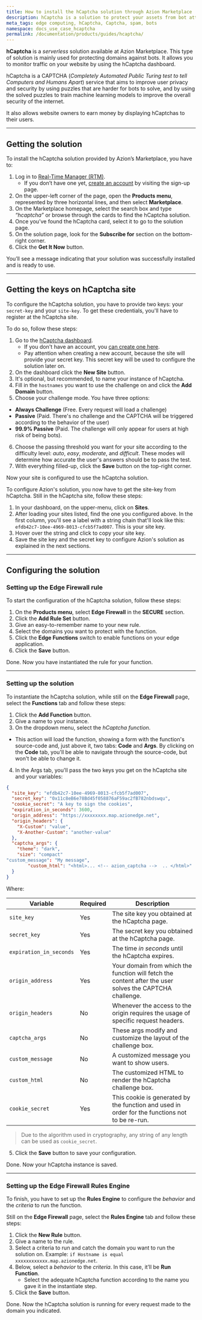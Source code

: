 ```yaml
---
title: How to install the hCaptcha solution through Azion Marketplace
description: hCaptcha is a solution to protect your assets from bot attacks, SPAM, and others.
meta_tags: edge computing, hCaptcha, Captcha, spam, bots
namespace: docs_use_case_hcaptcha
permalink: /documentation/products/guides/hcaptcha/
---
```


**hCaptcha** is a *serverless* solution available at Azion Marketplace. This type of solution is mainly used for protecting domains against bots. It allows you to monitor traffic on your website by using the hCaptcha dashboard.

hCaptcha is a CAPTCHA (*Completely Automated Public Turing test to tell Computers and Humans Apart*) service that aims to improve user privacy and security by using puzzles that are harder for bots to solve, and by using the solved puzzles to train machine learning models to improve the overall security of the internet.

It also allows website owners to earn money by displaying hCaptchas to their users.

---

## Getting the solution

To install the hCaptcha solution provided by Azion’s Marketplace, you have to:

1. Log in to [Real-Time Manager (RTM)](https://manager.azion.com/).
    - If you don’t have one yet, [create an account](https://manager.azion.com/signup/) by visiting the sign-up page.
2. On the upper-left corner of the page, open the **Products menu**, represented by three horizontal lines, and then select **Marketplace**.
3. On the Marketplace homepage, select the search box and type *“hcaptcha”* or browse through the cards to find the hCaptcha solution.
4. Once you’ve found the hCaptcha card, select it to go to the solution page.
5. On the solution page, look for the **Subscribe for** section on the bottom-right corner.
6. Click the **Get It Now** button.

You’ll see a message indicating that your solution was successfully installed and is ready to use.

---

## Getting the keys on hCaptcha site

To configure the hCaptcha solution, you have to provide two keys: your `secret-key` and your `site-key`. To get these credentials, you'll have to register at the hCaptcha site.

To do so, follow these steps:

1. Go to the [hCaptcha dashboard](https://dashboard.hcaptcha.com/overview).
    - If you don't have an account, you [can create one here](https://www.hcaptcha.com/signup-interstitial).
    - Pay attention when creating a new account, because the site will provide your secret key. This secret key will be used to configure the solution later on.
2. On the dashboard click the **New Site** button.
3. It's optional, but recommended, to name your instance of hCaptcha.
4. Fill in the `hostnames` you want to use the challenge on and click the **Add Domain** button.
5. Choose your challenge mode. You have three options:
- **Always Challenge** (Free. Every request will load a challenge)
- **Passive** (Paid. There's no challenge and the CAPTCHA will be triggered according to the behavior of the user)
- **99.9% Passive** (Paid. The challenge will only appear for users at high risk of being bots).
6. Choose the passing threshold you want for your site according to the difficulty level: *auto*, *easy*, *moderate*, and *difficult*. These modes will determine how accurate the user's answers should be to pass the test.
7. With everything filled-up, click the **Save** button on the top-right corner.

Now your site is configured to use the hCaptcha solution.

To configure Azion's solution, you now have to get the site-key from hCaptcha. Still in the hCaptcha site, follow these steps:

1. In your dashboard, on the upper-menu, click on **Sites**.
2. After loading your sites listed, find the one you configured above.
In the first column, you'll see a label with a string chain that'll look like this: `efdb42c7-10ee-4969-8013-cfcb5f7ad007`. This is your site key.
3. Hover over the string and click to copy your site key.
4. Save the site key and the secret key to configure Azion's solution as explained in the next sections.

---

## Configuring the solution

### Setting up the Edge Firewall rule

To start the configuration of the hCaptcha solution, follow these steps:

1. On the **Products menu**, select **Edge Firewall** in the **SECURE** section.
2. Click the **Add Rule Set** button.
3. Give an easy-to-remember name to your new rule.
4. Select the domains you want to protect with the function.
5. Click the **Edge Functions** switch to enable functions on your edge application.
6. Click the **Save** button.

Done. Now you have instantiated the rule for your function.

---

### Setting up the solution

To instantiate the hCaptcha solution, while still on the **Edge Firewall** page, select the **Functions** tab and follow these steps:

1. Click the **Add Function** button.
2. Give a name to your instance.
3. On the dropdown menu, select the *hCaptcha function*.
- This action will load the function, showing a form with the function's source-code and, just above it, two tabs: **Code** and **Args**. By clicking on the **Code** tab, you'll be able to navigate through the source-code, but won't be able to change it.
4. In the Args tab, you'll pass the two keys you get on the hCaptcha site and your variables:

```json
{
  "site_key": "efdb42c7-10ee-4969-8013-cfcb5f7ad007",
  "secret_key": "0x11c8eB6e78Bd45f058876aF59ac2fB782nbdswqu",
  "cookie_secret": "A key to sign the cookies",
  "expiration_in_seconds": 3600,
  "origin_address": "https://xxxxxxxx.map.azionedge.net",
  "origin_headers": {
	"X-Custom": "value",
	"X-Another-Custom": "another-value"
  },
  "captcha_args": {
	"theme": "dark",
	"size": "compact"
"custom_message": "My message",
    	"custom_html": "<html>... <!-- azion_captcha -->  .. </html>"
  }
}
```

Where:

| Variable | Required | Description |
| ---- | ----- | ----- |
| `site_key` | Yes | The site key you obtained at the hCaptcha page. |
| `secret_key` | Yes | The secret key you obtained at the hCaptcha page. |
| `expiration_in_seconds` | Yes | The time *in seconds* until the hCaptcha expires. |
| `origin_address` | Yes | Your domain from which the function will fetch the content after the user solves the CAPTCHA challenge. |
| `origin_headers` | No | Whenever the access to the origin requires the usage of specific request headers. |
| `captcha_args` | No | These args modify and customize the layout of the challenge box. |
| `custom_message` | No | A customized message you want to show users. |
| `custom_html` | No | The customized HTML to render the hCaptcha challenge box. |
| `cookie_secret` | Yes | This cookie is generated by the function and used in order for the functions not to be re-run. |

> Due to the algorithm used in cryptography, any string of any length can be used as `cookie_secret`. 

5. Click the **Save** button to save your configuration.

Done. Now your hCaptcha instance is saved.

---

### Setting up the Edge Firewall Rules Engine

To finish, you have to set up the **Rules Engine** to configure the *behavior* and the *criteria* to run the function.

Still on the **Edge Firewall** page, select the **Rules Engine** tab and follow these steps:

1. Click the **New Rule** button.
2. Give a name to the rule.
3. Select a criteria to run and catch the domain you want to run the solution on. Example: `if Hostname is equal xxxxxxxxxxxx.map.azionedge.net`.
4. Below, select a *behavior* to the *criteria*. In this case, it’ll be **Run Function**. 
    - Select the adequate hCaptcha function according to the name you gave it in the instantiate step.
5. Click the **Save** button.

Done. Now the hCaptcha solution is running for every request made to the domain you indicated.
